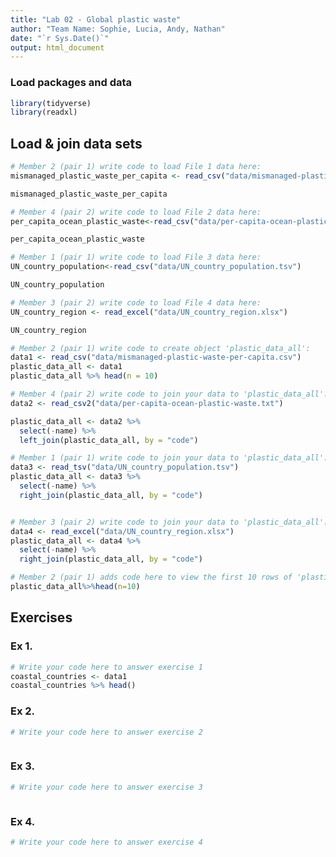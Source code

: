 ```yaml
---
title: "Lab 02 - Global plastic waste"
author: "Team Name: Sophie, Lucia, Andy, Nathan"
date: "`r Sys.Date()`"
output: html_document
---
```


### Load packages and data

```r
library(tidyverse)
library(readxl)
```


## Load & join data sets

```r
# Member 2 (pair 1) write code to load File 1 data here:
mismanaged_plastic_waste_per_capita <- read_csv("data/mismanaged-plastic-waste-per-capita.csv")

mismanaged_plastic_waste_per_capita 

# Member 4 (pair 2) write code to load File 2 data here:
per_capita_ocean_plastic_waste<-read_csv("data/per-capita-ocean-plastic-waste.txt")

per_capita_ocean_plastic_waste

# Member 1 (pair 1) write code to load File 3 data here:
UN_country_population<-read_csv("data/UN_country_population.tsv")

UN_country_population

# Member 3 (pair 2) write code to load File 4 data here:
UN_country_region <- read_excel("data/UN_country_region.xlsx")

UN_country_region

```



```r
# Member 2 (pair 1) write code to create object 'plastic_data_all':
data1 <- read_csv("data/mismanaged-plastic-waste-per-capita.csv")
plastic_data_all <- data1
plastic_data_all %>% head(n = 10)

# Member 4 (pair 2) write code to join your data to 'plastic_data_all':
data2 <- read_csv2("data/per-capita-ocean-plastic-waste.txt")

plastic_data_all <- data2 %>%
  select(-name) %>%
  left_join(plastic_data_all, by = "code")

# Member 1 (pair 1) write code to join your data to 'plastic_data_all':
data3 <- read_tsv("data/UN_country_population.tsv")
plastic_data_all <- data3 %>%
  select(-name) %>%
  right_join(plastic_data_all, by = "code")


# Member 3 (pair 2) write code to join your data to 'plastic_data_all':
data4 <- read_excel("data/UN_country_region.xlsx")
plastic_data_all <- data4 %>%
  select(-name) %>%
  right_join(plastic_data_all, by = "code")

```


```r
# Member 2 (pair 1) adds code here to view the first 10 rows of 'plastic_data_all'
plastic_data_all%>%head(n=10)


```



## Exercises

### Ex 1.

```r
# Write your code here to answer exercise 1
coastal_countries <- data1
coastal_countries %>% head()


```



### Ex 2.

```r
# Write your code here to answer exercise 2



```


### Ex 3.

```r
# Write your code here to answer exercise 3



```


### Ex 4.

```r
# Write your code here to answer exercise 4



```
